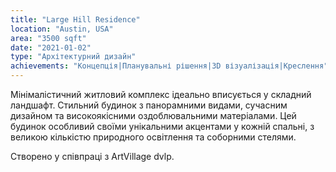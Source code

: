 ```yaml
---
title: "Large Hill Residence"
location: "Austin, USA"
area: "3500 sqft"
date: "2021-01-02"
type: "Архітектурний дизайн"
achievements: "Концепція|Планувальні рішення|3D візуалізація|Креслення"
---
```


Мінімалістичний житловий комплекс ідеально вписується у складний ландшафт.
Стильний будинок з панорамними видами, сучасним дизайном та високоякісними оздоблювальними матеріалами. Цей будинок особливий своїми унікальними акцентами у кожній спальні, з великою кількістю природного освітлення та соборними стелями.

Створено у співпраці з ArtVillage dvlp.
